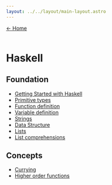 ```yaml
---
layout: ../../layout/main-layout.astro
---
```


<a href="/">← Home </a> <br /> <br />

# Haskell

## Foundation

- [Getting Started with Haskell](./haskell/hello-world)
- [Primitive types](./haskell/primitive-types)
- [Function definition](./haskell/function-definition)
- [Variable definition](./haskell/variable-definition)
- [Strings](./haskell/strings)
- [Data Structure](./haskell/data-structures)
- [Lists](./haskell/lists)
- [List comprehensions](./haskell/list-comprehensions)

## Concepts

- [Currying](./haskell/currying)
- [Higher order functions](./haskell/higher-order-functions)
